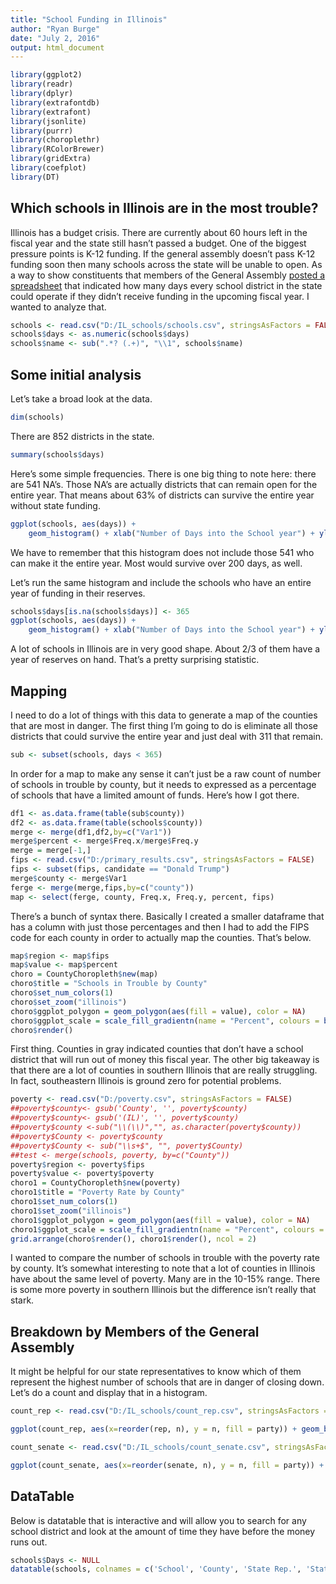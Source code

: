 ```yaml
---
title: "School Funding in Illinois"
author: "Ryan Burge"
date: "July 2, 2016"
output: html_document
---
```



```r
library(ggplot2)
library(readr)
library(dplyr) 
library(extrafontdb)
library(extrafont)
library(jsonlite)
library(purrr)
library(choroplethr)
library(RColorBrewer)
library(gridExtra)
library(coefplot)
library(DT)
```

## Which schools in Illinois are in the most trouble? 

Illinois has a budget crisis. There are currently about 60 hours left in the fiscal year and the state still hasn't passed a budget. One of the biggest pressure points is K-12 funding. If the general assembly doesn't pass K-12 funding soon then many schools across the state will be unable to open. As a way to show constituents that members of the General Assembly [posted a spreadsheet](https://drive.google.com/file/d/0B73kRUw2l9WmUjNDNXZyTEUzNnM/view?pref=2&pli=1) that indicated how many days every school district in the state could operate if they didn't receive funding in the upcoming fiscal year. I wanted to analyze that. 

```r
schools <- read.csv("D:/IL_schools/schools.csv", stringsAsFactors = FALSE)
schools$days <- as.numeric(schools$days)
schools$name <- sub(".*? (.+)", "\\1", schools$name)
```

## Some initial analysis

Let's take a broad look at the data. 

```r
dim(schools)
```

There are 852 districts in the state. 

```r
summary(schools$days)
```

Here's some simple frequencies. There is one big thing to note here: there are 541 NA's. Those NA's are actually districts that can remain open for the entire year. That means about 63% of districts can survive the entire year without state funding. 

```r
ggplot(schools, aes(days)) +
    geom_histogram() + xlab("Number of Days into the School year") + ylab("# of Schools that Would Run out of Money") + theme(text=element_text(size=16, family="Roboto Condensed"))
```

We have to remember that this histogram does not include those 541 who can make it the entire year. Most would survive over 200 days, as well. 

Let's run the same histogram and include the schools who have an entire year of funding in their reserves. 

```r
schools$days[is.na(schools$days)] <- 365
ggplot(schools, aes(days)) +
    geom_histogram() + xlab("Number of Days into the School year") + ylab("# of Schools that Would Run out of Money") + theme(text=element_text(size=16, family="Roboto Condensed"))
```

A lot of schools in Illinois are in very good shape. About 2/3 of them have a year of reserves on hand. That's a pretty surprising statistic. 

## Mapping

I need to do a lot of things with this data to generate a map of the counties that are most in danger. The first thing I'm going to do is eliminate all those districts that could survive the entire year and just deal with 311 that remain. 

```r
sub <- subset(schools, days < 365)
```

In order for a map to make any sense it can't just be a raw count of number of schools in trouble by county, but it needs to expressed as a percentage of schools that have a limited amount of funds. Here's how I got there. 

```r
df1 <- as.data.frame(table(sub$county))
df2 <- as.data.frame(table(schools$county))
merge <- merge(df1,df2,by=c("Var1"))
merge$percent <- merge$Freq.x/merge$Freq.y
merge = merge[-1,]
fips <- read.csv("D:/primary_results.csv", stringsAsFactors = FALSE)
fips <- subset(fips, candidate == "Donald Trump")
merge$county <- merge$Var1
ferge <- merge(merge,fips,by=c("county"))
map <- select(ferge, county, Freq.x, Freq.y, percent, fips)
```

There's a bunch of syntax there. Basically I created a smaller dataframe that has a column with just those percentages and then I had to add the FIPS code for each county in order to actually map the counties. That's below. 

```r
map$region <- map$fips
map$value <- map$percent
choro = CountyChoropleth$new(map)
choro$title = "Schools in Trouble by County"
choro$set_num_colors(1)
choro$set_zoom("illinois")
choro$ggplot_polygon = geom_polygon(aes(fill = value), color = NA)
choro$ggplot_scale = scale_fill_gradientn(name = "Percent", colours = brewer.pal(8, "Reds"))
choro$render()
```

First thing. Counties in gray indicated counties that don't have a school district that will run out of money this fiscal year. The other big takeaway is that there are a lot of counties in southern Illinois that are really struggling. In fact, southeastern Illinois is ground zero for potential problems. 

```r
poverty <- read.csv("D:/poverty.csv", stringsAsFactors = FALSE)
##poverty$county<- gsub('County', '', poverty$county)
##poverty$county<- gsub('(IL)', '', poverty$county)
##poverty$county <-sub("\\(\\)","", as.character(poverty$county))
##poverty$County <- poverty$county
##poverty$County <- sub("\\s+$", "", poverty$County)
##test <- merge(schools, poverty, by=c("County"))
poverty$region <- poverty$fips
poverty$value <- poverty$poverty
choro1 = CountyChoropleth$new(poverty)
choro1$title = "Poverty Rate by County"
choro1$set_num_colors(1)
choro1$set_zoom("illinois")
choro1$ggplot_polygon = geom_polygon(aes(fill = value), color = NA)
choro1$ggplot_scale = scale_fill_gradientn(name = "Percent", colours = brewer.pal(8, "Reds"))
grid.arrange(choro$render(), choro1$render(), ncol = 2)
```

I wanted to compare the number of schools in trouble with the poverty rate by county. It's somewhat interesting to note that a lot of counties in Illinois have about the same level of poverty. Many are in the 10-15% range. There is some more poverty in southern Illinois but the difference isn't really that stark. 

## Breakdown by Members of the General Assembly

It might be helpful for our state representatives to know which of them represent the highest number of schools that are in danger of closing down. Let's do a count and display that in a histogram. 

```r
count_rep <- read.csv("D:/IL_schools/count_rep.csv", stringsAsFactors = FALSE)

ggplot(count_rep, aes(x=reorder(rep, n), y = n, fill = party)) + geom_bar(stat="identity") + coord_flip() + ylab("Number of Schools") + xlab("State Representative") + scale_fill_manual(values = alpha(c("blue", "red"), .65)) + theme(legend.position="none") + theme(text=element_text(size=16, family="Roboto Condensed")) + labs(title = "Schools with less than 180 days of reserves")
```

```r
count_senate <- read.csv("D:/IL_schools/count_senate.csv", stringsAsFactors = FALSE)

ggplot(count_senate, aes(x=reorder(senate, n), y = n, fill = party)) + geom_bar(stat="identity") + coord_flip() + ylab("Number of Schools") + xlab("State Senator") + scale_fill_manual(values = alpha(c("blue", "red"), .65)) + theme(legend.position="none") + theme(text=element_text(size=16, family="Roboto Condensed")) + labs(title = "Schools with less than 180 days of reserves")

```

## DataTable

Below is datatable that is interactive and will allow you to search for any school district and look at the amount of time they have before the money runs out. 

```r
schools$Days <- NULL
datatable(schools, colnames = c('School', 'County', 'State Rep.', 'State Senator', 'Date the Money is Gone', 'Number of Days'))
```
